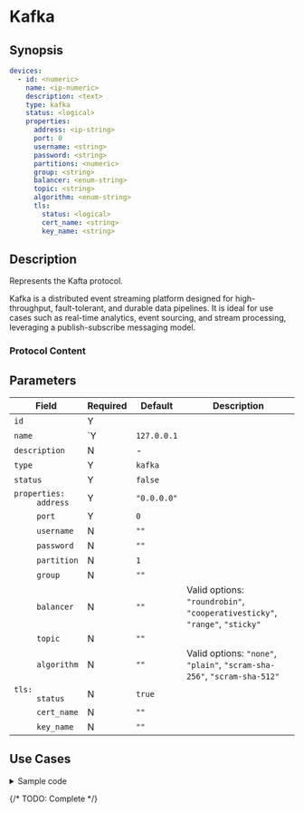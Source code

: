 # Kafka

## Synopsis

```yaml
devices:
  - id: <numeric>
    name: <ip-numeric>
    description: <text>
    type: kafka
    status: <logical>
    properties:
      address: <ip-string>
      port: 0
      username: <string>
      password: <string>
      partitions: <numeric>
      group: <string>
      balancer: <enum-string>
      topic: <string>
      algorithm: <enum-string>
      tls:
        status: <logical>
        cert_name: <string>
        key_name: <string>
```

## Description

Represents the Kafta protocol.

Kafka is a distributed event streaming platform designed for high-throughput, fault-tolerant, and durable data pipelines. It is ideal for use cases such as real-time analytics, event sourcing, and stream processing, leveraging a publish-subscribe messaging model.

### Protocol Content

## Parameters

|Field|Required|Default|Description|
|---|---|---|---|
|`id`|Y|||
|`name`|`Y|`127.0.0.1`||
|`description`|N|-||
|`type`|Y|`kafka`||
|`status`|Y|`false`||
|<dt>`properties:`</dt><dd>`address`</dd>|Y|`"0.0.0.0"`||
|<dd>`port`</dd>|Y|`0`||
|<dd>`username`</dd>|N|`""`||
|<dd>`password`</dd>|N|`""`||
|<dd>`partition`</dd>|N|`1`||
|<dd>`group`</dd>|N|`""`||
|<dd>`balancer`</dd>|N|`""`|Valid options: `"roundrobin"`, `"cooperativesticky"`, `"range"`, `"sticky"`|
|<dd>`topic`</dd>|N|`""`||
|<dd>`algorithm`</dd>|N|`""`|Valid options: `"none"`, `"plain"`, `"scram-sha-256"`, `"scram-sha-512"`|
|<dd><dt>`tls:`</dt><dd>`status`</dd></dd>|N|`true`||
|<dd><dd>`cert_name`</dd></dd>|N|`""`||
|<dd><dd>`key_name`</dd></dd>|N|`""`||

## Use Cases

<details>
<summary>Sample code</summary>
```yaml
```
</details>

{/* TODO: Complete */}